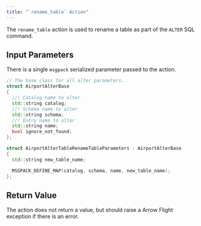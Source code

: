 ```yaml
---
title: "`rename_table` Action"
---
```


The `rename_table` action is used to rename a table as part of the `ALTER` SQL command.

## Input Parameters

There is a single `msgpack` serialized parameter passed to the action.

```c++
// The base class for all alter parameters.
struct AirportAlterBase
{
  //! Catalog name to alter
  std::string catalog;
  //! Schema name to alter
  std::string schema;
  //! Entry name to alter
  std::string name;
  bool ignore_not_found;
};

struct AirportAlterTableRenameTableParameters : AirportAlterBase
{
  std::string new_table_name;

  MSGPACK_DEFINE_MAP(catalog, schema, name, new_table_name);
};

```

## Return Value

The action does not return a value, but should raise a Arrow Flight exception if there is an error.


